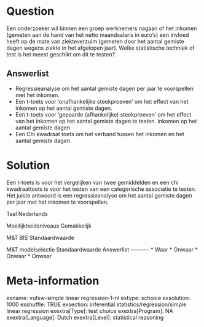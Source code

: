 Question
========
Een onderzoeker wil binnen een groep werknemers nagaan of het inkomen (gemeten aan de hand van het netto maandsalaris in euro's) een invloed heeft op de mate van ziekteverzuim (gemeten door het aantal gemiste dagen wegens ziekte in het afgelopen jaar). Welke statistische techniek of test is het meest geschikt om dit te testen?

Answerlist
----------
* Regressieanalyse om het aantal gemiste dagen per jaar te voorspellen met het inkomen.
* Een t-toets voor 'onafhankelijke steekproeven' om het effect van het inkomen op het aantal gemiste dagen.
* Een t-toets voor 'gepaarde (afhankelijke) steekproeven' om het effect van het inkomen op het aantal gemiste dagen te testen. inkomen op het aantal gemiste dagen
* Een Chi kwadraat toets om het verband tussen het inkomen en het aantal gemiste dagen.

Solution
========

Een t-toets is voor het vergelijken van twee gemiddelden en een chi kwadraattoets is voor het testen van een categorische associatie te testen. Het juiste antwoord is een regressieanalyse om het aantal gemiste dagen per jaar met het inkomen te voorspellen.

Taal Nederlands

Moeilijkheidsniveaus Gemakkelijk

M&T BIS Standaardwaarde

M&T modelselectie Standaardwaarde
Answerlist
----------
* Waar
* Onwaar
* Onwaar
* Onwaar

Meta-information
================
exname: vufsw-simple linear regression-1-nl
extype: schoice
exsolution: 1000
exshuffle: TRUE
exsection: inferential statistics/regression/simple linear regression
exextra[Type]: test choice
exextra[Program]: NA
exextra[Language]: Dutch
exextra[Level]: statistical reasoning

